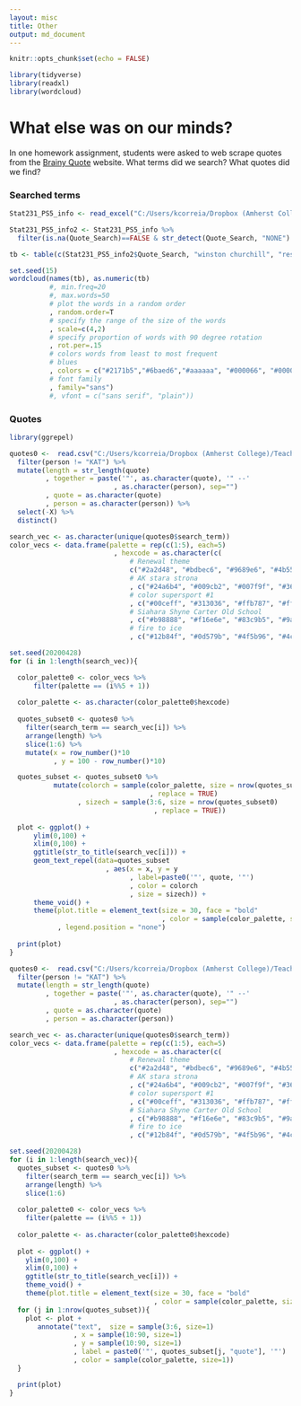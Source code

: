 ```yaml
---
layout: misc
title: Other
output: md_document
---
```


```r
knitr::opts_chunk$set(echo = FALSE)

library(tidyverse)
library(readxl)
library(wordcloud)
```

# What else was on our minds?  

In one homework assignment, students were asked to web scrape quotes from the [Brainy Quote](https://www.brainyquote.com/ "Brainy Quote") website.  What terms did we search?  What quotes did we find?

### Searched terms

```r
Stat231_PS5_info <- read_excel("C:/Users/kcorreia/Dropbox (Amherst College)/Teaching/Spring 2020/Stat231/Calendar Project/Stat231_PS5_info.xlsx") 

Stat231_PS5_info2 <- Stat231_PS5_info %>%
  filter(is.na(Quote_Search)==FALSE & str_detect(Quote_Search, "NONE") == FALSE)

tb <- table(c(Stat231_PS5_info2$Quote_Search, "winston churchill", "resilience"))

set.seed(15)
wordcloud(names(tb), as.numeric(tb)
          #, min.freq=20
          #, max.words=50
          # plot the words in a random order
          , random.order=T
          # specify the range of the size of the words
          , scale=c(4,2)
          # specify proportion of words with 90 degree rotation
          , rot.per=.15
          # colors words from least to most frequent
          # blues
          , colors = c("#2171b5","#6baed6","#aaaaaa", "#000066", "#00004c")
          # font family
          , family="sans")
          #, vfont = c("sans serif", "plain"))
```


### Quotes

```r
library(ggrepel)

quotes0 <-  read.csv("C:/Users/kcorreia/Dropbox (Amherst College)/Teaching/Spring 2020/Stat231/Calendar Project/all_quotes.csv") %>%
  filter(person != "KAT") %>%
  mutate(length = str_length(quote)
         , together = paste('"', as.character(quote), '" --'
                          , as.character(person), sep="")
         , quote = as.character(quote)
         , person = as.character(person)) %>%
  select(-X) %>%
  distinct()

search_vec <- as.character(unique(quotes0$search_term))
color_vecs <- data.frame(palette = rep(c(1:5), each=5)
                          , hexcode = as.character(c(
                              # Renewal theme
                              c("#2a2d48", "#bdbec6", "#9689e6", "#4b55ad", "#707186")
                              # AK stara strona
                              , c("#24a6b4", "#009cb2", "#007f9f", "#363636", "#434343")
                              # color supersport #1
                              , c("#00ceff", "#313036", "#ffb787", "#ff4133", "#96abff")
                              # Siahara Shyne Carter Old School
                              , c("#b98888", "#f16e6e", "#83c9b5", "#9a9db3", "#c4b8b1")
                              # fire to ice
                              , c("#12b84f", "#0d579b", "#4f5b96", "#4c3d79", "#643f7d"))))

set.seed(20200428)
for (i in 1:length(search_vec)){

  color_palette0 <- color_vecs %>% 
      filter(palette == (i%%5 + 1))
    
  color_palette <- as.character(color_palette0$hexcode)
 
  quotes_subset0 <- quotes0 %>%
    filter(search_term == search_vec[i]) %>%
    arrange(length) %>%
    slice(1:6) %>%
    mutate(x = row_number()*10
           , y = 100 - row_number()*10)

  quotes_subset <- quotes_subset0 %>%
           mutate(colorch = sample(color_palette, size = nrow(quotes_subset0)
                                   , replace = TRUE)
                 , sizech = sample(3:6, size = nrow(quotes_subset0)
                                    , replace = TRUE))
 
  plot <- ggplot() + 
      ylim(0,100) +
      xlim(0,100) +
      ggtitle(str_to_title(search_vec[i])) + 
      geom_text_repel(data=quotes_subset
                        , aes(x = x, y = y
                              , label=paste0('"', quote, '"')
                              , color = colorch
                              , size = sizech)) +
      theme_void() + 
      theme(plot.title = element_text(size = 30, face = "bold"
                                      , color = sample(color_palette, size=1))
            , legend.position = "none") 
  
  print(plot)
}
```


```r
quotes0 <-  read.csv("C:/Users/kcorreia/Dropbox (Amherst College)/Teaching/Spring 2020/Stat231/Calendar Project/all_quotes.csv") %>%
  filter(person != "KAT") %>%
  mutate(length = str_length(quote)
         , together = paste('"', as.character(quote), '" --'
                          , as.character(person), sep="")
         , quote = as.character(quote)
         , person = as.character(person)) 

search_vec <- as.character(unique(quotes0$search_term))
color_vecs <- data.frame(palette = rep(c(1:5), each=5)
                          , hexcode = as.character(c(
                              # Renewal theme
                              c("#2a2d48", "#bdbec6", "#9689e6", "#4b55ad", "#707186")
                              # AK stara strona
                              , c("#24a6b4", "#009cb2", "#007f9f", "#363636", "#434343")
                              # color supersport #1
                              , c("#00ceff", "#313036", "#ffb787", "#ff4133", "#96abff")
                              # Siahara Shyne Carter Old School
                              , c("#b98888", "#f16e6e", "#83c9b5", "#9a9db3", "#c4b8b1")
                              # fire to ice
                              , c("#12b84f", "#0d579b", "#4f5b96", "#4c3d79", "#643f7d"))))

set.seed(20200428)
for (i in 1:length(search_vec)){
  quotes_subset <- quotes0 %>%
    filter(search_term == search_vec[i]) %>%
    arrange(length) %>%
    slice(1:6)
  
  color_palette0 <- color_vecs %>% 
    filter(palette == (i%%5 + 1))
  
  color_palette <- as.character(color_palette0$hexcode)
  
  plot <- ggplot() + 
    ylim(0,100) +
    xlim(0,100) +
    ggtitle(str_to_title(search_vec[i])) + 
    theme_void() + 
    theme(plot.title = element_text(size = 30, face = "bold"
                                    , color = sample(color_palette, size=1)))
  for (j in 1:nrow(quotes_subset)){
    plot <- plot +
       annotate("text",  size = sample(3:6, size=1)
                , x = sample(10:90, size=1)
                , y = sample(10:90, size=1)
                , label = paste0('"', quotes_subset[j, "quote"], '"')
                , color = sample(color_palette, size=1))
  }    

  print(plot)
}

```
